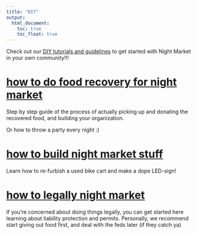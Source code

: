 ```yaml
---
title: "DIY"
output:
  html_document:
    toc: true
    toc_float: true
---
```


Check out our [DIY tutorials and guidelines](https://davisnightmarket.github.io/diy) to get started with Night Market in your own community!!! 

# [how to do food recovery for night market](https://davisnightmarket.github.io/diy/food_recovery) 

Step by step guide of the process of actually picking up and donating the recovered food, and building your organization. 

Or how to throw a party every night :) 


# [how to build night market stuff ](https://davisnightmarket.github.io/diy/bikecart) 

Learn how to re-furbish a used bike cart and make a dope LED-sign! 

# [how to legally night market](https://davisnightmarket.github.io/diy/legal) 

If you're concerned about doing things legally, you can get started here learning about liability protection and permits. Personally, we recommend start giving out food first, and deal with the feds later (if they catch ya)




